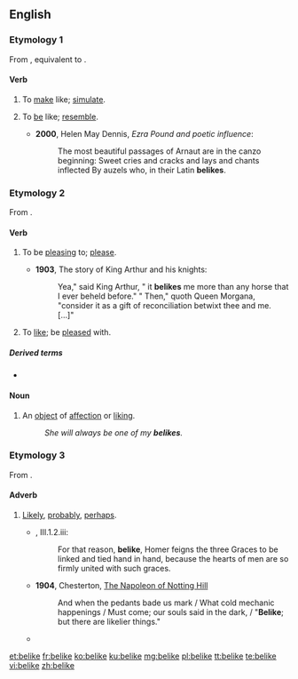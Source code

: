 ==English==

===Etymology 1===
From {{etyl|enm|en}} {{term|beliken||to simulate, feign|lang=enm}}, equivalent to {{prefix|be|like|lang=en}}.

====Verb====
{{en-verb|belik}}

# {{context|transitive|lang=en}} To [[make]] like; [[simulate]].
# {{context|transitive|lang=en}} To [[be]] like; [[resemble]].
#* '''2000''', Helen May Dennis, ''Ezra Pound and poetic influence'':
#*: The most beautiful passages of Arnaut are in the canzo beginning: Sweet cries and cracks and lays and chants inflected By auzels who, in their Latin '''belikes'''.

===Etymology 2===
From {{prefix|be|like|lang=en}}.

====Verb====
{{en-verb|belik}}

# {{context|impersonal|lang=en}} To be [[pleasing]] to; [[please]].
#* '''1903''', The story of King Arthur and his knights:
#*: Yea," said King Arthur, " it '''belikes''' me more than any horse that I ever beheld before." " Then," quoth Queen Morgana, "consider it as a gift of reconciliation betwixt thee and me. [...]"
# {{context|transitive|lang=en}} To [[like]]; be [[pleased]] with.

=====Derived terms=====
* {{l|en|beliked}}

====Noun====
{{en-noun}}

# An [[object]] of [[affection]] or [[liking]].
#: ''She will always be one of my '''belikes'''.''

===Etymology 3===
From {{prefix|be|like|lang=en}}.

====Adverb====
{{en-adv|-}}

# {{context|archaic|or|dialectal|Northern England|lang=en}} [[likely|Likely]], [[probably]], [[perhaps]].
#* {{RQ:RBrtn AntmyMlncly}}, III.1.2.iii:
#*: For that reason, '''belike''', Homer feigns the three Graces to be linked and tied hand in hand, because the hearts of men are so firmly united with such graces.
#* '''1904''', Chesterton, [[s:The Napoleon of Notting Hill|The Napoleon of Notting Hill]]
#*: And when the pedants bade us mark / What cold mechanic happenings / Must come; our souls said in the dark, / "'''Belike'''; but there are likelier things."
#* {{quote-book|year=1991|author=Roger Zelazny & Robert Sheckley
|title=[http://books.google.com/books?ei=pFkWT9zfO8altwfcubzhAg&id=V0GtFFhDUvIC&dq=Bring+Me+the+Head+of+Prince+Charming&q=eftsoons#search_anchor Bring Me the Head of Prince Charming]
|publisher=Bantam Books, New York|page=205
|passage=Princess Scarlet fanned herself with the Chinese fan that Supply had provided and, turning to Achmed Ali, said in formal tones, "'''Belike''', sir, I've not seen thy match for overall all-in dancing eftsoons.}}

[[et:belike]]
[[fr:belike]]
[[ko:belike]]
[[ku:belike]]
[[mg:belike]]
[[pl:belike]]
[[tt:belike]]
[[te:belike]]
[[vi:belike]]
[[zh:belike]]